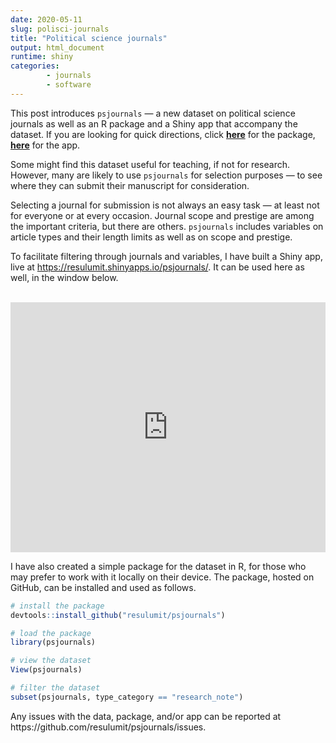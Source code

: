 ---
date: 2020-05-11
slug: polisci-journals
title: "Political science journals"
output: html_document
runtime: shiny
categories:
        - journals
        - software
---

This post introduces `psjournals` --- a new dataset on political science journals as well as an R package and a Shiny app that accompany the dataset. If you are looking for quick directions, click <a href="https://github.com/resulumit/psjournals" target="_blank"><b>here</b></a> for the package, <a href="https://resulumit.shinyapps.io/psjournals/" target="_blank"><b>here</b></a> for the app.

Some might find this dataset useful for teaching, if not for research. However, many are likely to use `psjournals` for selection purposes --- to see where they can submit their manuscript for consideration. 

Selecting a journal for submission is not always an easy task --- at least not for everyone or at every occasion. Journal scope and prestige are among the important criteria, but there are others. `psjournals` includes variables on article types and their length limits as well as on scope and prestige.

To facilitate filtering through journals and variables, I have built a Shiny app, live at <https://resulumit.shinyapps.io/psjournals/>. It can be used here as well, in the window below.   

<br>
<iframe width="100%" height="400" scrolling="yes" frameborder="no" src="https://resulumit.shinyapps.io/psjournals/"> </iframe>
<br>

I have also created a simple package for the dataset in R, for those who may prefer to work with it locally on their device. The package, hosted on GitHub, can be installed and used as follows.

```{r, eval=FALSE}

# install the package
devtools::install_github("resulumit/psjournals")

# load the package
library(psjournals)

# view the dataset
View(psjournals)

# filter the dataset
subset(psjournals, type_category == "research_note")

```

Any issues with the data, package, and/or app can be reported at https://github.com/resulumit/psjournals/issues.